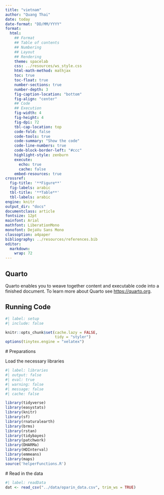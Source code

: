 ```yaml
---
title: "vietnam"
author: "Quang Thai"
date: today
date-format: "DD/MM/YYYY"
format: 
  html:
    ## Format
    ## Table of contents
    ## Numbering
    ## Layout
    ## Rendering
    theme: spacelab
    css: ../resources/ws_style.css
    html-math-method: mathjax
    toc: true
    toc-float: true
    number-sections: true
    number-depth: 3
    fig-caption-location: "bottom"
    fig-align: "center"
    ## Code
    ## Execution
    fig-width: 4
    fig-height: 4
    fig-dpi: 72
    tbl-cap-location: top
    code-fold: false
    code-tools: true
    code-summary: "Show the code"
    code-line-numbers: true
    code-block-border-left: "#ccc"
    highlight-style: zenburn
    execute:
      echo: true
      cache: false
    embed-resources: true
crossref:
  fig-title: '**Figure**'
  fig-labels: arabic
  tbl-title: '**Table**'
  tbl-labels: arabic
engine: knitr
output_dir: "docs"
documentclass: article
fontsize: 12pt
mainfont: Arial
mathfont: LiberationMono
monofont: DejaVu Sans Mono
classoption: a4paper
bibliography: ../resources/references.bib
editor: 
  markdown: 
    wrap: 72
---
```


## Quarto

Quarto enables you to weave together content and executable code into a finished document. To learn more about Quarto see <https://quarto.org>.

## Running Code
```r
#| label: setup
#| include: false

knitr::opts_chunk$set(cache.lazy = FALSE,
                      tidy = "styler")
options(tinytex.engine = "xelatex")
```
\# Preparations

Load the necessary libraries

```r
#| label: libraries
#| output: false
#| eval: true
#| warning: false
#| message: false
#| cache: false

library(tidyverse)
library(easystats)
library(knitr)
library(sf)
library(rnaturalearth)
library(brms)
library(rstan)
library(tidybayes)
library(patchwork)
library(DHARMa)
library(HDInterval)
library(emmeans)
library(maps)
source('helperFunctions.R')
```

\# Read in the data
```r
#| label: readData
dat <- read_csv("../data/oparin_data.csv", trim_ws = TRUE)

```